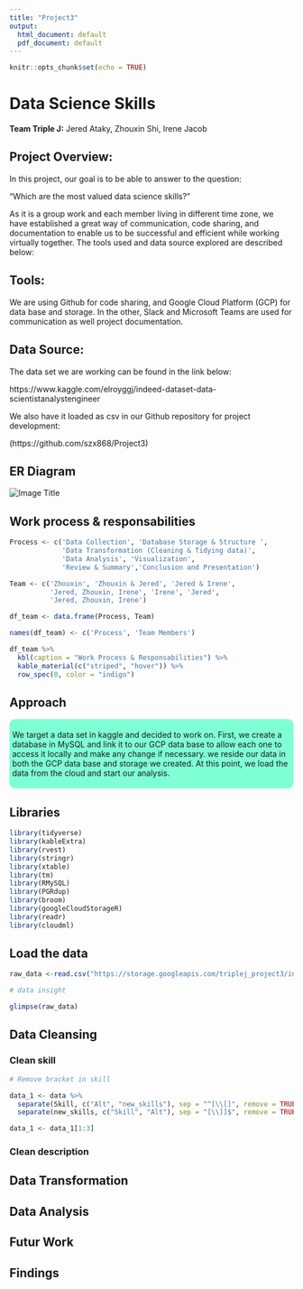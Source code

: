 ```yaml
---
title: "Project3"
output:
  html_document: default
  pdf_document: default
---
```


```r
knitr::opts_chunk$set(echo = TRUE)
```

# Data Science Skills

**Team Triple J:** Jered Ataky, Zhouxin Shi, Irene Jacob

## Project Overview:

In this project, our goal is to be able to answer to the question:

“Which are the most valued data science skills?” 

As it is a group work and each member living in different time zone, we have 
established a great way of communication, code sharing, and documentation to
enable us to be successful and efficient while working virtually together.
The tools used and data source explored are described below: 

## Tools:

We are using Github for code sharing, and Google Cloud Platform (GCP)
for data base and storage.
In the other, Slack and Microsoft Teams are used for communication as well
project documentation.

## Data Source:

The data set we are working can be found in the link below:

https://www.kaggle.com/elroyggj/indeed-dataset-data-scientistanalystengineer


We also have it loaded as csv in our Github repository for project development:

(https://github.com/szx868/Project3)


## ER Diagram
![](Entity_Relationship_Diagram.jpg "Image Title")

## Work process & responsabilities

```r

Process <- c('Data Collection', 'Database Storage & Structure ',
             'Data Transformation (Cleaning & Tidying data)',
             'Data Analysis', 'Visualization',
             'Review & Summary','Conclusion and Presentation')

Team <- c('Zhouxin', 'Zhouxin & Jered', 'Jered & Irene', 
          'Jered, Zhouxin, Irene', 'Irene', 'Jered',
          'Jered, Zhouxin, Irene')

df_team <- data.frame(Process, Team)

names(df_team) <- c('Process', 'Team Members')

df_team %>%
  kbl(caption = "Work Process & Responsabilities") %>%
  kable_material(c("striped", "hover")) %>%
  row_spec(0, color = "indigo")


```

## Approach


<style>
div.aquamarine { background-color:#7fffd4; border-radius: 10px; padding: 5px;}
</style>
<div class = "aquamarine">

We target a data set in kaggle and decided to work on.
First, we create a database in MySQL and link it to our GCP data base to
allow each one to access it locally and make any change if necessary.
we reside our data in both the GCP data base and storage we created.
At this point, we load the data from the cloud and start our analysis.


</div> \hfill\break


## Libraries

```r
library(tidyverse)
library(kableExtra)
library(rvest)
library(stringr)
library(xtable)
library(tm)
library(RMySQL)
library(PGRdup)
library(broom)
library(googleCloudStorageR)
library(readr)
library(cloudml)

```


## Load the data

```r

raw_data <-read.csv("https://storage.googleapis.com/triplej_project3/indeed_job_dataset7.csv")

```

```r
# data insight

glimpse(raw_data)


```



## Data Cleansing



### Clean skill

```r

# Remove bracket in skill

data_1 <- data %>%
  separate(Skill, c("Alt", "new_skills"), sep = "^[\\[]", remove = TRUE, convert = FALSE) %>%
  separate(new_skills, c("Skill", "Alt"), sep = "[\\]]$", remove = TRUE, convert = FALSE)

data_1 <- data_1[1:3]

```



### Clean description



## Data Transformation



## Data Analysis



## Futur Work




## Findings





